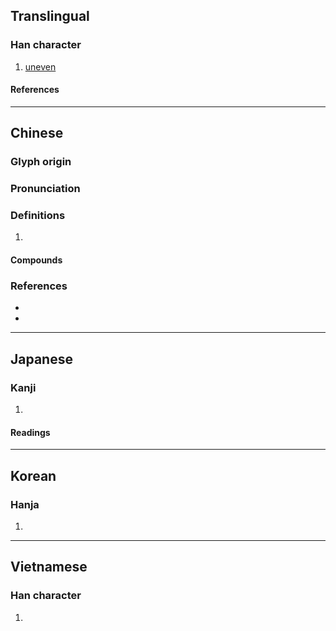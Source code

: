 {{character info}}
==Translingual==

===Han character===
{{Han char|rn=9|rad=人|as=09|sn=11|four=21294|canj=OYPD|ids=⿰亻柴}}

# [[uneven]]

====References====
{{Han ref|kx=0111.190|dkj=00883|dj=0237.160|hdz=10202.070|uh=5068}}

----

==Chinese==
{{zh-forms}}

===Glyph origin===
{{Han etym|祡}}
{{attention|zh|needs ltc, otc entries created}}
===Pronunciation===
{{zh-pron
|m=cī
|c=ci1,zi1
|mc=y
|oc=y
|cat=
}}

===Definitions===
{{zh-hanzi}}

# {{rfdef|zh}}

====Compounds====
{{zh-der|偨池|偨傂}}

===References===
* {{R:twedu|B00136}}
* {{R:yue:Hanzi}}

----

==Japanese==

===Kanji===
{{ja-kanji|grade=|rs=人09}}

# {{rfdef|ja|sort=人09}}

====Readings====
{{ja-readings
|on=し
|kun=そろわない
}}

----

==Korean==

===Hanja===
{{ko-hanja|치}}

# {{rfdef|ko|sort=人09}}

----

==Vietnamese==

===Han character===
{{vi-readings|reading=[[thày]]|rs=人09}}

# {{rfdef|vi|sort=人09}}